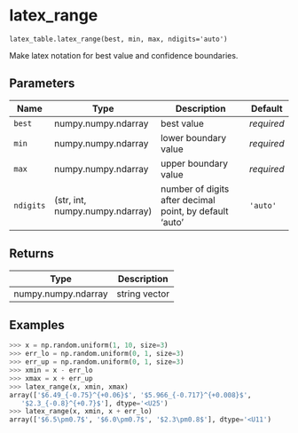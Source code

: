 # latex_range { #xraypy.latex_table.latex_range }

`latex_table.latex_range(best, min, max, ndigits='auto')`

Make latex notation for best value and confidence boundaries.

## Parameters

| Name      | Type                            | Description                                             | Default    |
|-----------|---------------------------------|---------------------------------------------------------|------------|
| `best`    | numpy.numpy.ndarray             | best value                                              | _required_ |
| `min`     | numpy.numpy.ndarray             | lower boundary value                                    | _required_ |
| `max`     | numpy.numpy.ndarray             | upper boundary value                                    | _required_ |
| `ndigits` | (str, int, numpy.numpy.ndarray) | number of digits after decimal point, by default 'auto' | `'auto'`   |

## Returns

| Type                | Description   |
|---------------------|---------------|
| numpy.numpy.ndarray | string vector |

## Examples

```python
>>> x = np.random.uniform(1, 10, size=3)
>>> err_lo = np.random.uniform(0, 1, size=3)
>>> err_up = np.random.uniform(0, 1, size=3)
>>> xmin = x - err_lo
>>> xmax = x + err_up
>>> latex_range(x, xmin, xmax)
array(['$6.49_{-0.75}^{+0.06}$', '$5.966_{-0.717}^{+0.008}$',
   '$2.3_{-0.8}^{+0.7}$'], dtype='<U25')
>>> latex_range(x, xmin, x + err_lo)
array(['$6.5\pm0.7$', '$6.0\pm0.7$', '$2.3\pm0.8$'], dtype='<U11')
```
